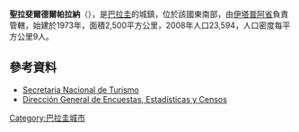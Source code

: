 '''聖拉斐爾德爾帕拉納'''（{{lang-es|San Rafael del Paraná}}），是[[巴拉圭|巴拉圭]]的城鎮，位於該國東南部，由[[伊塔普阿省|伊塔普阿省]]負責管轄，始建於1973年，面積2,500平方公里，2008年人口23,594，人口密度每平方公里9人。

{{Coord|26|39|S|54|56|W|display=title}}

==參考資料==
* [http://www.senatur.gov.py/ Secretaria Nacional de Turismo] {{Wayback|url=http://www.senatur.gov.py/ |date=20150520071223 }}
* [http://www.dgeec.gov.py// Dirección General de Encuestas, Estadísticas y Censos] {{Wayback|url=http://www.dgeec.gov.py// |date=20150529202934 }}

{{Paraguay-geo-stub}}
[[Category:巴拉圭城市|Category:巴拉圭城市]]